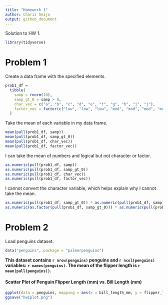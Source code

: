 ```yaml
---
title: "Homework 1"
author: Chariz Seijo
output: github_document
---
```


Solution to HW 1. 

```r
library(tidyverse)
```


# Problem 1

Create a data frame with the specified elements.

```r
prob1_df =
  tibble(
    samp = rnorm(10),
    samp_gt_0 = samp > 0,
    char_vec = c("a", "b", "c", "d", "e", "f", "g", "h", "i", "j"),
    factor_vec = factor(c("low", "low", "low", "mod", "mod", "mod", "mod", "high", "high", "high"))
  )
```

Take the mean of each variable in my data frame.

```r
mean(pull(prob1_df, samp))
mean(pull(prob1_df, samp_gt_0))
mean(pull(prob1_df, char_vec))
mean(pull(prob1_df, factor_vec))
```

I can take the mean of numbers and logical but not character or factor.

```r
as.numeric(pull(prob1_df, samp))
as.numeric(pull(prob1_df, samp_gt_0))
as.numeric(pull(prob1_df, char_vec))
as.numeric(pull(prob1_df, factor_vec))
```

I cannot convert the character variable, which helps explain why I cannot take the mean.

```r
as.numeric(pull(prob1_df, samp_gt_0)) * as.numeric(pull(prob1_df, samp))
as.numeric(as.factor(pull(prob1_df, samp_gt_0))) * as.numeric(pull(prob1_df, samp))
```


# Problem 2

Load penguins dataset.

```r
data("penguins", package = "palmerpenguins")
```

**This dataset contains `r nrow(penguins)` penguins and `r ncol(penguins)` variables: `r names(penguins)`. The mean of the flipper length is `r mean(pull(penguins))`.**

#### Scatter Plot of Penguin Flipper Length (mm) vs. Bill Length (mm)

```r
ggplot(data = penguins, mapping = aes(x = bill_length_mm, y = flipper_length_mm, color = species)) + geom_point()
ggsave("hw1plot.png")
```

